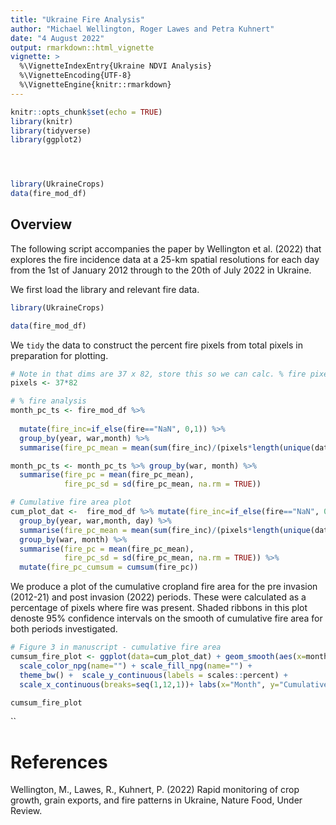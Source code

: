 ```yaml
---
title: "Ukraine Fire Analysis"
author: "Michael Wellington, Roger Lawes and Petra Kuhnert"
date: "4 August 2022"
output: rmarkdown::html_vignette
vignette: >
  %\VignetteIndexEntry{Ukraine NDVI Analysis}
  %\VignetteEncoding{UTF-8}
  %\VignetteEngine{knitr::rmarkdown}
---
```



```r
knitr::opts_chunk$set(echo = TRUE)
library(knitr)
library(tidyverse)
library(ggplot2)




library(UkraineCrops)
data(fire_mod_df)

```

## Overview
The following script accompanies the paper by Wellington et al. (2022) that explores the fire incidence data at a 25-km spatial resolutions for each day from the 1st of January 2012 through to the 20th of July 2022 in Ukraine.  

We first load the library and relevant fire data.
```r

library(UkraineCrops)

data(fire_mod_df)


```

We `tidy` the data to construct the percent fire pixels from total pixels in preparation for plotting.

```r

# Note in that dims are 37 x 82, store this so we can calc. % fire pixels from total pixels
pixels <- 37*82

# % fire analysis 
month_pc_ts <- fire_mod_df %>% 
  
  mutate(fire_inc=if_else(fire=="NaN", 0,1)) %>% 
  group_by(year, war,month) %>% 
  summarise(fire_pc_mean = mean(sum(fire_inc)/(pixels*length(unique(date)))))

month_pc_ts <- month_pc_ts %>% group_by(war, month) %>% 
  summarise(fire_pc = mean(fire_pc_mean),
            fire_pc_sd = sd(fire_pc_mean, na.rm = TRUE))

# Cumulative fire area plot
cum_plot_dat <-  fire_mod_df %>% mutate(fire_inc=if_else(fire=="NaN", 0,1)) %>% 
  group_by(year, war,month, day) %>% 
  summarise(fire_pc_mean = mean(sum(fire_inc)/(pixels*length(unique(date))))) %>%
  group_by(war, month) %>% 
  summarise(fire_pc = mean(fire_pc_mean),
            fire_pc_sd = sd(fire_pc_mean, na.rm = TRUE)) %>% 
  mutate(fire_pc_cumsum = cumsum(fire_pc))

```

We produce a plot of the cumulative cropland fire area for the pre invasion (2012-21) and post invasion (2022) periods.  These were calculated as a percentage of pixels where fire was present.  Shaded ribbons in this plot denoste 95% confidence intervals on the smooth of cumulative fire area for both periods investigated.

```r

# Figure 3 in manuscript - cumulative fire area
cumsum_fire_plot <- ggplot(data=cum_plot_dat) + geom_smooth(aes(x=month, y=fire_pc_cumsum, col=war, fill=war)) +
  scale_color_npg(name="") + scale_fill_npg(name="") +
  theme_bw() +  scale_y_continuous(labels = scales::percent) +
  scale_x_continuous(breaks=seq(1,12,1))+ labs(x="Month", y="Cumulative cropland fire area (%)") 

cumsum_fire_plot
```


``




# References

Wellington, M., Lawes, R., Kuhnert, P. (2022) Rapid monitoring of crop growth, grain exports, and fire patterns in Ukraine, Nature Food, Under Review.



